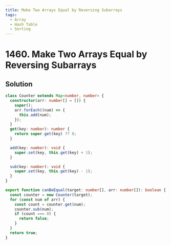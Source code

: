 ```yaml
---
title: Make Two Arrays Equal by Reversing Subarrays
tags:
  - Array
  - Hash Table
  - Sorting
---
```


# 1460. Make Two Arrays Equal by Reversing Subarrays

<Badges>
  <LevelBadge level="easy" />
  <TopicBadge name="Array" slug="array" />
  <TopicBadge name="Hash Table" slug="hash-table" />
  <TopicBadge name="Sorting" slug="sorting" />
</Badges>

## Solution

```typescript filename="solution.ts" copy
class Counter extends Map<number, number> {
  constructor(arr: number[] = []) {
    super();
    arr.forEach((num) => {
      this.add(num);
    });
  }
  get(key: number): number {
    return super.get(key) ?? 0;
  }

  add(key: number): void {
    super.set(key, this.get(key) + 1);
  }

  sub(key: number): void {
    super.set(key, this.get(key) - 1);
  }
}

export function canBeEqual(target: number[], arr: number[]): boolean {
  const counter = new Counter(target);
  for (const num of arr) {
    const count = counter.get(num);
    counter.sub(num);
    if (count === 0) {
      return false;
    }
  }
  return true;
}
```

<ProblemLink
  codingSite="leetcode"
  href="https://leetcode.com/problems/make-two-arrays-equal-by-reversing-subarrays"
  title="Make Two Arrays Equal by Reversing Subarrays"
/>
